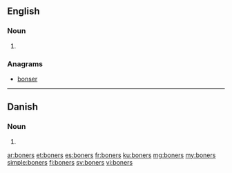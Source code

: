 ==English==

===Noun===
{{head|en|plural}}

# {{plural of|boner|lang=en}}

===Anagrams===
* [[bonser#English|bonser]]

----

==Danish==

===Noun===
{{head|da|noun form|g=c}}

# {{genitive plural indefinite of|bon|lang=da}}

[[ar:boners]]
[[et:boners]]
[[es:boners]]
[[fr:boners]]
[[ku:boners]]
[[mg:boners]]
[[my:boners]]
[[simple:boners]]
[[fi:boners]]
[[sv:boners]]
[[vi:boners]]